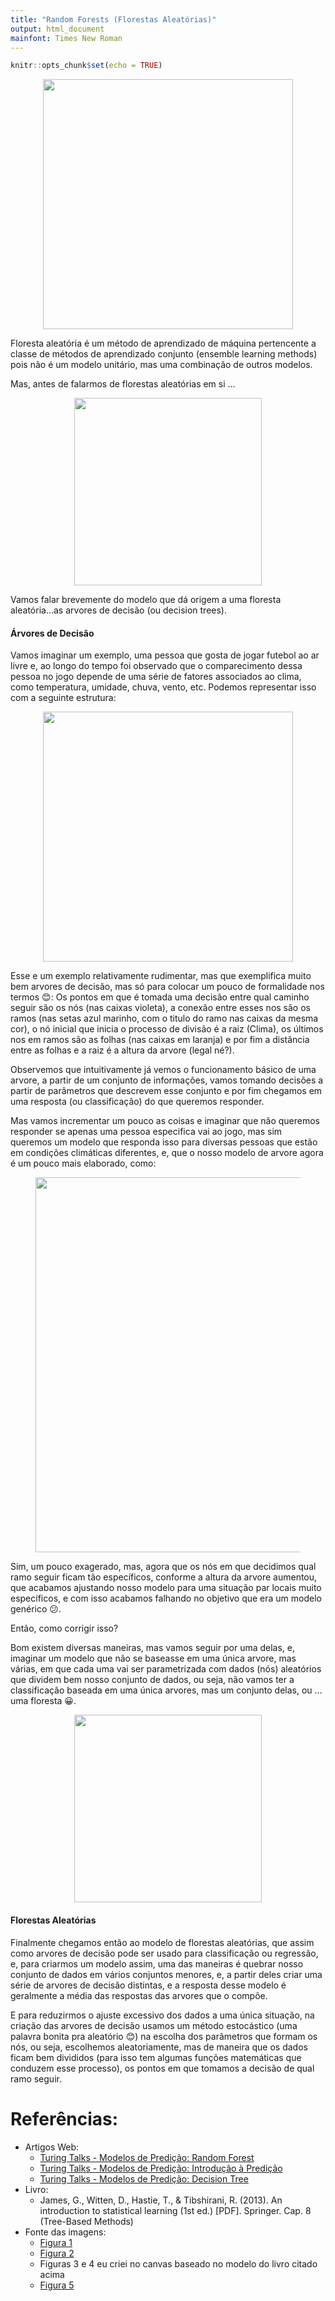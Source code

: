 ```yaml
---
title: "Random Forests (Florestas Aleatórias)"
output: html_document
mainfont: Times New Roman
---
```


```r
knitr::opts_chunk$set(echo = TRUE)
```


<center>
<img src="imagens/forest.jpg" width="400" align="center">
</center>



Floresta aleatória é um método de aprendizado de máquina pertencente a classe de métodos de aprendizado conjunto (ensemble learning methods) pois não é um modelo unitário, mas uma combinação de outros modelos. 

Mas, antes de falarmos de florestas aleatórias em si ...

<center>
<img src="imagens/calm_down.jpg" width="300" align="center">
</center>


Vamos falar brevemente do modelo que dá origem a uma floresta aleatória...as arvores de decisão (ou decision trees).

#### __Árvores de Decisão__

Vamos imaginar um exemplo, uma pessoa que gosta de jogar futebol ao ar livre e, ao longo do tempo foi observado que o comparecimento dessa pessoa no jogo depende de uma série de fatores associados ao clima, como temperatura, umidade, chuva, vento, etc. Podemos representar isso com a seguinte estrutura: 

<center>
<img src="imagens/esquema_arvore_simples.jpg" width="400" align="center">
</center>


Esse e um exemplo relativamente rudimentar, mas que exemplifica muito bem arvores de decisão, mas só para colocar um pouco de formalidade nos termos 😊: Os pontos em que é tomada uma decisão entre qual caminho seguir são os nós (nas caixas violeta), a conexão entre esses nos são os ramos (nas setas azul marinho, com o titulo do ramo nas caixas da mesma cor), o nó inicial que inicia o processo de divisão é a raiz (Clima), os últimos nos em ramos são as folhas (nas caixas em laranja) e por fim a distância entre as folhas e a raiz é a altura da arvore (legal né?).  

Observemos que intuitivamente já vemos o funcionamento básico de uma arvore, a partir de um conjunto de informações, vamos tomando decisões a partir de parâmetros que descrevem esse conjunto e por fim chegamos em uma resposta (ou classificação) do que queremos responder. 

Mas vamos incrementar um pouco as coisas e imaginar que não queremos responder se apenas uma pessoa especifica vai ao jogo, mas sim queremos um modelo que responda isso para diversas pessoas que estão em condições climáticas diferentes, e, que o nosso modelo de arvore agora é um pouco mais elaborado, como: 

<center>
<figure>
<img src="imagens/esquema_arvore_maior.jpg" width="600" align="center">
    <figcaption></figcaption>
</figure>
</center>


Sim, um pouco exagerado, mas, agora que os nós em que decidimos qual ramo seguir ficam tão específicos, conforme a altura da arvore aumentou, que acabamos ajustando nosso modelo para uma situação par locais muito específicos, e com isso acabamos falhando no objetivo que era um modelo genérico 😕. 

Então, como corrigir isso? 

Bom existem diversas maneiras, mas vamos seguir por uma delas, e, imaginar um modelo que não se baseasse em uma única arvore, mas várias, em que cada uma vai ser parametrizada com dados (nós) aleatórios que dividem bem nosso conjunto de dados, ou seja, não vamos ter a classificação baseada em uma única arvores, mas um conjunto delas, ou ... uma floresta 😀. 

<center>
<img src="imagens/tcharam.jpg" width="300" align="center">
</center>


#### __Florestas Aleatórias__

Finalmente chegamos então ao modelo de florestas aleatórias, que assim como arvores de decisão pode ser usado para classificação ou regressão, e, para criarmos um modelo assim, uma das maneiras é quebrar nosso conjunto de dados em vários conjuntos menores, e, a partir deles criar uma série de arvores de decisão distintas, e a resposta desse modelo é geralmente a média das respostas das arvores que o compõe.  

E para reduzirmos o ajuste excessivo dos dados a uma única situação, na criação das arvores de decisão usamos um método estocástico (uma palavra bonita pra aleatório 😊) na escolha dos parâmetros que formam os nós, ou seja, escolhemos aleatoriamente, mas de maneira que os dados ficam bem divididos (para isso tem algumas funções matemáticas que conduzem esse processo), os pontos em que tomamos a decisão de qual ramo seguir. 

# Referências:
- Artigos Web:
    * [Turing Talks - Modelos de Predição: Random Forest](https://medium.com/turing-talks/turing-talks-18-modelos-de-predi%C3%A7%C3%A3o-random-forest-cfc91cd8e524)
    * [Turing Talks - Modelos de Predição: Introdução à Predição](https://medium.com/turing-talks/turing-talks-10-introdu%C3%A7%C3%A3o-%C3%A0-predi%C3%A7%C3%A3o-a75cd61c268d)
    * [Turing Talks - Modelos de Predição: Decision Tree](https://medium.com/turing-talks/turing-talks-17-modelos-de-predi%C3%A7%C3%A3o-decision-tree-610aa484cb05)
    
    
- Livro: 
    * James, G., Witten, D., Hastie, T., & Tibshirani, R. (2013). An introduction to statistical learning (1st ed.) [PDF]. Springer. Cap. 8 (Tree-Based Methods)
 
 
- Fonte das imagens:
    * [Figura 1](https://unsplash.com/s/photos/tree)
    * [Figura 2](https://dontcallmejeh.tumblr.com/)
    * Figuras 3 e 4 eu criei no canvas baseado no modelo do livro citado acima
    * [Figura 5](https://aminoapps.com/c/armyaminobr/page/blog/tcharam/lla3_BkSQugnbL2ZldBmQXD21gvLLG1m0K)
